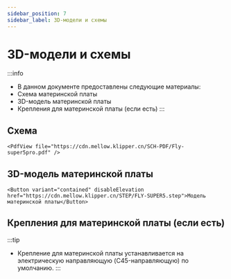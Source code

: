 ```yaml
---
sidebar_position: 7
sidebar_label: 3D-модели и схемы
---
```




# 3D-модели и схемы

:::info
* В данном документе предоставлены следующие материалы:
* Схема материнской платы
* 3D-модель материнской платы
* Крепления для материнской платы (если есть)
:::

## Схема

    <PdfView file="https://cdn.mellow.klipper.cn/SCH-PDF/Fly-super5pro.pdf" />


## 3D-модель материнской платы

    <Button variant="contained" disableElevation href="https://cdn.mellow.klipper.cn/STEP/FLY-SUPER5.step">Модель материнской платы</Button>


## Крепления для материнской платы (если есть)

:::tip
* Крепление для материнской платы устанавливается на электрическую направляющую (C45-направляющую) по умолчанию.
:::
